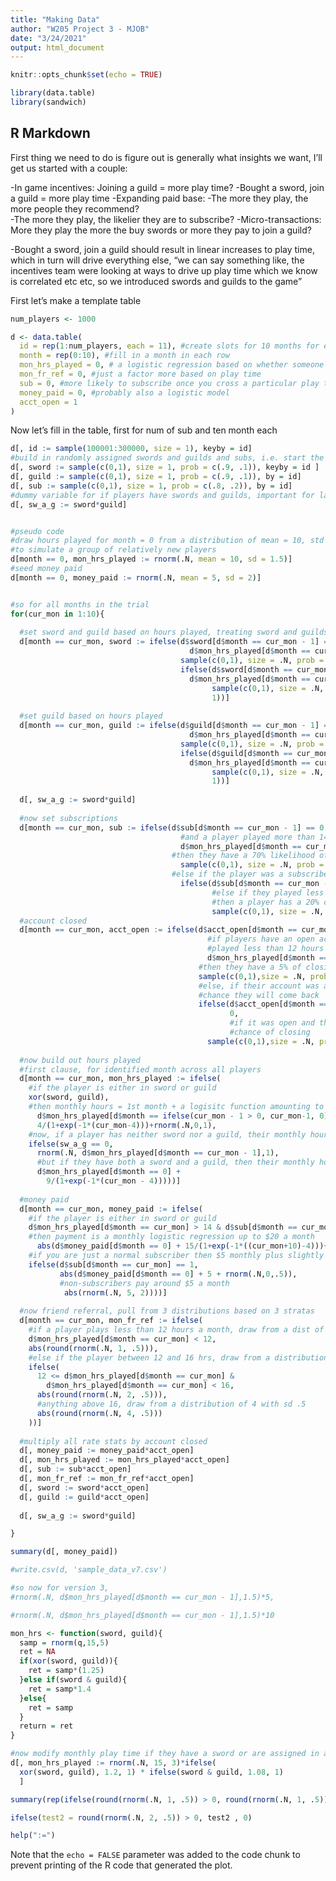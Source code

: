 ```yaml
---
title: "Making Data"
author: "W205 Project 3 - MJOB"
date: "3/24/2021"
output: html_document
---
```


```r
knitr::opts_chunk$set(echo = TRUE)

library(data.table)
library(sandwich)

```
## R Markdown

First thing we need to do is figure out is generally what insights we want, I'll get us started with a couple:

-In game incentives: Joining a guild = more play time?
  -Bought a sword, join a guild = more play time
-Expanding paid base: 
  -The more they play, the more people they recommend?  
  -The more they play, the likelier they are to subscribe? 
-Micro-transactions: More they play the more the buy swords or more they pay to join a guild? 

-Bought a sword, join a guild should result in linear increases to play time, which in turn will drive everything else, "we can say something like, the incentives team were looking at ways to drive up play time which we know is correlated etc etc, so we introduced swords and guilds to the game" 

First let's make a template table

```r

num_players <- 1000

d <- data.table(
  id = rep(1:num_players, each = 11), #create slots for 10 months for each player
  month = rep(0:10), #fill in a month in each row 
  mon_hrs_played = 0, # a logistic regression based on whether someone has a sword or is in a guild
  mon_fr_ref = 0, #just a factor more based on play time
  sub = 0, #more likely to subscribe once you cross a particular play threshold
  money_paid = 0, #probably also a logistic model
  acct_open = 1
)

```

Now let's fill in the table, first for num of sub and ten month each
```r
d[, id := sample(100001:300000, size = 1), keyby = id]
#build in randomly assigned swords and guilds and subs, i.e. start the experiment 
d[, sword := sample(c(0,1), size = 1, prob = c(.9, .1)), keyby = id ]
d[, guild := sample(c(0,1), size = 1, prob = c(.9, .1)), by = id]
d[, sub := sample(c(0,1), size = 1, prob = c(.8, .2)), by = id]
#dummy variable for if players have swords and guilds, important for later
d[, sw_a_g := sword*guild]


#pseudo code
#draw hours played for month = 0 from a distribution of mean = 10, std dev = 1.5
#to simulate a group of relatively new players
d[month == 0, mon_hrs_played := rnorm(.N, mean = 10, sd = 1.5)]
#seed money paid
d[month == 0, money_paid := rnorm(.N, mean = 5, sd = 2)]


#so for all months in the trial
for(cur_mon in 1:10){
  
  #set sword and guild based on hours played, treating sword and guilds as irreversible events
  d[month == cur_mon, sword := ifelse(d$sword[d$month == cur_mon - 1] == 0 & 
                                        d$mon_hrs_played[d$month == cur_mon - 1] > 11.5, 
                                      sample(c(0,1), size = .N, prob = c(.3,.7), replace = TRUE),
                                      ifelse(d$sword[d$month == cur_mon - 1] == 0 & 
                                        d$mon_hrs_played[d$month == cur_mon - 1] <= 11.5, 
                                             sample(c(0,1), size = .N, prob = c(.9,.1), replace = TRUE),
                                             1))]
  
  #set guild based on hours played
  d[month == cur_mon, guild := ifelse(d$guild[d$month == cur_mon - 1] == 0 & 
                                        d$mon_hrs_played[d$month == cur_mon - 1] > 11.5, 
                                      sample(c(0,1), size = .N, prob = c(.3,.7), replace =TRUE),
                                      ifelse(d$guild[d$month == cur_mon - 1] == 0 & 
                                        d$mon_hrs_played[d$month == cur_mon - 1] <= 11.5, 
                                             sample(c(0,1), size = .N, prob = c(.9,.1), replace = TRUE),
                                             1))]
  
  d[, sw_a_g := sword*guild]
  
  #now set subscriptions
  d[month == cur_mon, sub := ifelse(d$sub[d$month == cur_mon - 1] == 0 & #if a player was not a subscriber last month
                                      #and a player played more than 14 hours last month
                                      d$mon_hrs_played[d$month == cur_mon - 1] > 14, 
                                    #then they have a 70% likelihood of subscribing
                                      sample(c(0,1), size = .N, prob = c(.3,.7), replace = TRUE),
                                    #else if the player was a subscriber last month they stay a sub
                                      ifelse(d$sub[d$month == cur_mon - 1] == 1,  1,
                                             #else if they played less 14 hours, and weren't a sub, then
                                             #then a player has a 20% of subscribing
                                             sample(c(0,1), size = .N, prob = c(.8,.2), replace = TRUE)))]
  #account closed
  d[month == cur_mon, acct_open := ifelse(d$acct_open[d$month == cur_mon-1] == 1 &  
                                            #if players have an open account and
                                            #played less than 12 hours in a given month 
                                            d$mon_hrs_played[d$month == cur_mon - 1] < 12,
                                          #then they have a 5% of closing their account
                                          sample(c(0,1),size = .N, prob = c(.05, .95), replace = TRUE), 
                                          #else, if their account was already closed last month, there's a 2%
                                          #chance they will come back
                                          ifelse(d$acct_open[d$month == cur_mon - 1] == 0, 
                                                 0,
                                                 #if it was open and they played more than 13 hours, they have a 1%
                                                 #chance of closing
                                            sample(c(0,1),size = .N, prob = c(.005,.995), replace = TRUE)))]
  
  #now build out hours played
  #first clause, for identified month across all players
  d[month == cur_mon, mon_hrs_played := ifelse(
    #if the player is either in sword or guild
    xor(sword, guild),
    #then monthly hours = 1st month + a logisitc function amounting to a 4 hour increase, with inflection point at month 4, plus some noise
      d$mon_hrs_played[d$month == ifelse(cur_mon - 1 > 0, cur_mon-1, 0)] + 
      4/(1+exp(-1*(cur_mon-4)))+rnorm(.N,0,1),
    #now, if a player has neither sword nor a guild, their monthly hours will randomly 'walk' aka, we will draw randomly from a distribution with new mean = last months play time and SD 1.5 hr.
    ifelse(sw_a_g == 0,
      rnorm(.N, d$mon_hrs_played[d$month == cur_mon - 1],1),
      #but if they have both a sword and a guild, then their monthly hours will = 1st month + a logistic regression with inflection point at month 4 amounting to a 9 hour increase with some noise added
      d$mon_hrs_played[d$month == 0] + 
        9/(1+exp(-1*(cur_mon - 4)))))]
  
  #money paid
  d[month == cur_mon, money_paid := ifelse(
    #if the player is either in sword or guild
    d$mon_hrs_played[d$month == cur_mon] > 14 & d$sub[d$month == cur_mon] == 1,
    #then payment is a monthly logistic regression up to $20 a month 
      abs(d$money_paid[d$month == 0] + 15/(1+exp(-1*((cur_mon+10)-4)))+rnorm(.N,0,1) +5),
    #if you are just a normal subscriber then $5 monthly plus slightly more random spending 
    ifelse(d$sub[d$month == cur_mon] == 1,
           abs(d$money_paid[d$month == 0] + 5 + rnorm(.N,0,.5)),
           #non-subscribers pay around $5 a month
            abs(rnorm(.N, 5, 2))))]
  
  #now friend referral, pull from 3 distributions based on 3 stratas
  d[month == cur_mon, mon_fr_ref := ifelse(
    #if a player plays less than 12 hours a month, draw from a dist of 1 with sd .5, and round
    d$mon_hrs_played[d$month == cur_mon] < 12,
    abs(round(rnorm(.N, 1, .5))),
    #else if the player between 12 and 16 hrs, draw from a distribution with mean 2 and sd .5 and round
    ifelse(
      12 <= d$mon_hrs_played[d$month == cur_mon] & 
        d$mon_hrs_played[d$month == cur_mon] < 16,
      abs(round(rnorm(.N, 2, .5))),
      #anything above 16, draw from a distribution of 4 with sd .5
      abs(round(rnorm(.N, 4, .5)))
    ))]
  
  #multiply all rate stats by account closed
  d[, money_paid := money_paid*acct_open]
  d[, mon_hrs_played := mon_hrs_played*acct_open]
  d[, sub := sub*acct_open]
  d[, mon_fr_ref := mon_fr_ref*acct_open]
  d[, sword := sword*acct_open]
  d[, guild := guild*acct_open]
  
  d[, sw_a_g := sword*guild]

}

summary(d[, money_paid])

#write.csv(d, 'sample_data_v7.csv')

```

```r

#so now for version 3, 
#rnorm(.N, d$mon_hrs_played[d$month == cur_mon - 1],1.5)*5,

#rnorm(.N, d$mon_hrs_played[d$month == cur_mon - 1],1.5)*10

mon_hrs <- function(sword, guild){
  samp = rnorm(q,15,5)
  ret = NA
  if(xor(sword, guild)){
    ret = samp*(1.25)
  }else if(sword & guild){
    ret = samp*1.4
  }else{
    ret = samp
  }
  return = ret
}

#now modify monthly play time if they have a sword or are assigned in a guild
d[, mon_hrs_played := rnorm(.N, 15, 3)*ifelse(
  xor(sword, guild), 1.2, 1) * ifelse(sword & guild, 1.08, 1) 
  ]

summary(rep(ifelse(round(rnorm(.N, 1, .5)) > 0, round(rnorm(.N, 1, .5)), 0),100000))

ifelse(test2 = round(rnorm(.N, 2, .5)) > 0, test2 , 0)

help(":=")

```

Note that the `echo = FALSE` parameter was added to the code chunk to prevent printing of the R code that generated the plot.
